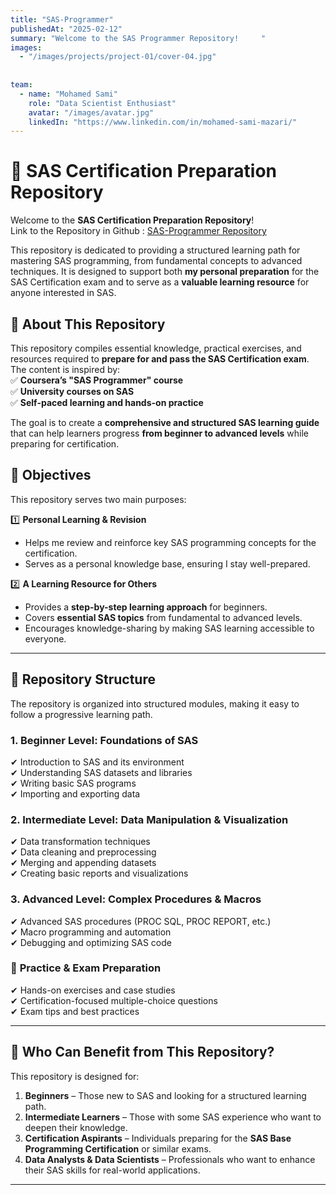 ```yaml
---
title: "SAS-Programmer"
publishedAt: "2025-02-12"
summary: "Welcome to the SAS Programmer Repository!     "     
images:
  - "/images/projects/project-01/cover-04.jpg"
  
  
team:
  - name: "Mohamed Sami"
    role: "Data Scientist Enthusiast"
    avatar: "/images/avatar.jpg"
    linkedIn: "https://www.linkedin.com/in/mohamed-sami-mazari/"
---
```


# 📘 SAS Certification Preparation Repository  

Welcome to the **SAS Certification Preparation Repository**!     
Link to the Repository in Github : [SAS-Programmer Repository](https://github.com/samiMazari/SAS-Programmer)

This repository is dedicated to providing a structured learning path for mastering SAS programming, from fundamental concepts to advanced techniques. It is designed to support both **my personal preparation** for the SAS Certification exam and to serve as a **valuable learning resource** for anyone interested in SAS.  

## 📌 About This Repository  

This repository compiles essential knowledge, practical exercises, and resources required to **prepare for and pass the SAS Certification exam**. The content is inspired by:  
✅ **Coursera’s "SAS Programmer" course**  
✅ **University courses on SAS**  
✅ **Self-paced learning and hands-on practice**  

The goal is to create a **comprehensive and structured SAS learning guide** that can help learners progress **from beginner to advanced levels** while preparing for certification.  

## 🎯 Objectives  

This repository serves two main purposes:  

1️⃣ **Personal Learning & Revision**  
- Helps me review and reinforce key SAS programming concepts for the certification.  
- Serves as a personal knowledge base, ensuring I stay well-prepared.  

2️⃣ **A Learning Resource for Others**  
- Provides a **step-by-step learning approach** for beginners.  
- Covers **essential SAS topics** from fundamental to advanced levels.  
- Encourages knowledge-sharing by making SAS learning accessible to everyone.  

---

## 📂 Repository Structure  

The repository is organized into structured modules, making it easy to follow a progressive learning path.  

### 1. **Beginner Level: Foundations of SAS**  
✔ Introduction to SAS and its environment  
✔ Understanding SAS datasets and libraries  
✔ Writing basic SAS programs  
✔ Importing and exporting data  

### 2. **Intermediate Level: Data Manipulation & Visualization**  
✔ Data transformation techniques  
✔ Data cleaning and preprocessing  
✔ Merging and appending datasets  
✔ Creating basic reports and visualizations  

### 3. **Advanced Level: Complex Procedures & Macros**  
✔ Advanced SAS procedures (PROC SQL, PROC REPORT, etc.)  
✔ Macro programming and automation  
✔ Debugging and optimizing SAS code  

### 🎯 **Practice & Exam Preparation**  
✔ Hands-on exercises and case studies  
✔ Certification-focused multiple-choice questions  
✔ Exam tips and best practices  

---

## 📖 Who Can Benefit from This Repository?  

This repository is designed for:  

1. **Beginners** – Those new to SAS and looking for a structured learning path.  
2. **Intermediate Learners** – Those with some SAS experience who want to deepen their knowledge.  
3. **Certification Aspirants** – Individuals preparing for the **SAS Base Programming Certification** or similar exams.  
4. **Data Analysts & Data Scientists** – Professionals who want to enhance their SAS skills for real-world applications.  

---

